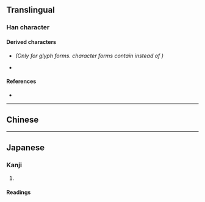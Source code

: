 {{also|臥}}
{{character info/new}}
==Translingual==

===Han character===
{{Han char|rn=25|rad=卜|as=06|sn=8|four=|canj=SLY|ids=⿰臣卜(GHTJ)}}

====Derived characters====
* {{l|mul|[[䖙]], [[䭆]], [[𠥸]]}} ''(Only for {{w|zh:規範漢字|mainland China}} glyph forms. {{w|zh:國字標準字體|Taiwan standardized}} character forms contain {{l|mul|[[臥]]}} instead of {{l|mul|[[卧]]}})''
* {{l|mul|[[𢛶]], [[𦣰]], [[𬛦]], [[𬛩]]}}

====References====
* {{Han ref|kx=0158.221|dkj=02808|dj=1450.080|hdz=42801.020|uh=5367|ud=21351}}

----

==Chinese==
{{zh-see|臥}}

----

==Japanese==

===Kanji===
{{ja-kanji|grade=|rs=卜06}}

# {{rfdef|ja|sort=卜06}}

====Readings====
{{ja-readings
|on=が
|kun=ふ-す
}}